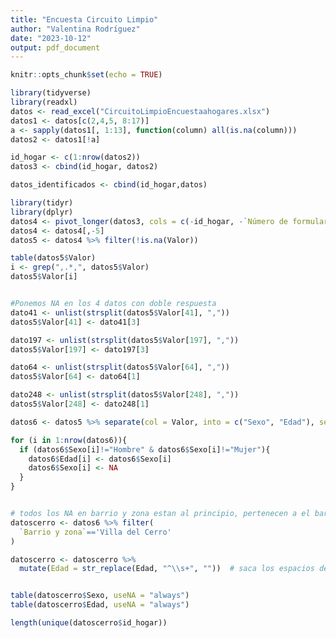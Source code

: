 ```yaml
---
title: "Encuesta Circuito Limpio"
author: "Valentina Rodríguez"
date: "2023-10-12"
output: pdf_document
---
```


```r
knitr::opts_chunk$set(echo = TRUE)
```

```r
library(tidyverse)
library(readxl)
datos <- read_excel("CircuitoLimpioEncuestaahogares.xlsx")
datos1 <- datos[c(2,4,5, 8:17)]
a <- sapply(datos1[, 1:13], function(column) all(is.na(column)))
datos2 <- datos1[!a]
```

```r
id_hogar <- c(1:nrow(datos2))
datos3 <- cbind(id_hogar, datos2)

datos_identificados <- cbind(id_hogar,datos)
```

```r
library(tidyr)
library(dplyr)
datos4 <- pivot_longer(datos3, cols = c(-id_hogar, -`Número de formulario`,-`Barrio y zona`,-`Manzana`), names_to = "Variable", values_to = "Valor")
datos4 <- datos4[,-5]
datos5 <- datos4 %>% filter(!is.na(Valor))
```

```r
table(datos5$Valor)
i <- grep(",.*,", datos5$Valor)
datos5$Valor[i]


#Ponemos NA en los 4 datos con doble respuesta
dato41 <- unlist(strsplit(datos5$Valor[41], ","))
datos5$Valor[41] <- dato41[3]

dato197 <- unlist(strsplit(datos5$Valor[197], ","))
datos5$Valor[197] <- dato197[3]

dato64 <- unlist(strsplit(datos5$Valor[64], ","))
datos5$Valor[64] <- dato64[1]

dato248 <- unlist(strsplit(datos5$Valor[248], ","))
datos5$Valor[248] <- dato248[1]
```

```r
datos6 <- datos5 %>% separate(col = Valor, into = c("Sexo", "Edad"), sep = ",")
```

```r
for (i in 1:nrow(datos6)){
  if (datos6$Sexo[i]!="Hombre" & datos6$Sexo[i]!="Mujer"){
    datos6$Edad[i] <- datos6$Sexo[i]
    datos6$Sexo[i] <- NA
  }
}


# todos los NA en barrio y zona estan al principio, pertenecen a el barrio el tobogan
datoscerro <- datos6 %>% filter(
  `Barrio y zona`=='Villa del Cerro'
)
```


```r
datoscerro <- datoscerro %>%
  mutate(Edad = str_replace(Edad, "^\\s+", ""))  # saca los espacios de adelante a las respuestas que tiene


table(datoscerro$Sexo, useNA = "always")
table(datoscerro$Edad, useNA = "always")

length(unique(datoscerro$id_hogar))


```

